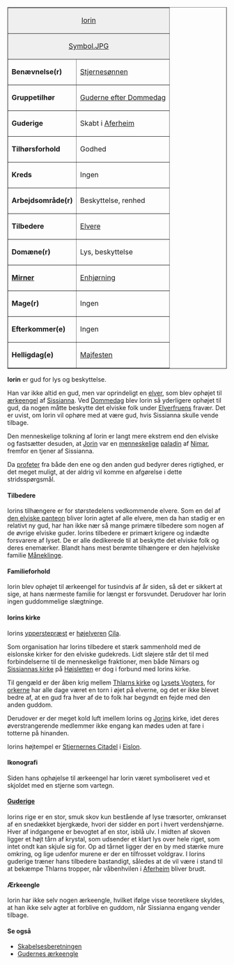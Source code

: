 {{title:Iorin}}
{{author:Laura Holmegaard}}
{{timestamp:2011-01-21T11:31:41Z}}
{{copyright:Iorin}}
<table border=1 cellpadding=2 cellspacing=0 align=right style="margin-left:1em">
<tr valign=top><td style="background:#efefef;" colspan=2 align=center>[[Iorin]]
<tr valign=top><td style="background:#efefef;" colspan=2 align=center>[[Symbol.JPG]]
<tr valign=top><td>'''Benævnelse(r)'''<td>[[Stjernesønnen]]
<tr valign=top><td>''' Gruppetilhør'''<td>[[guderne|Guderne efter Dommedag]]
<tr valign=top><td>''' Guderige'''<td>Skabt i [[Aferheim]]
<tr valign=top><td>''' Tilhørsforhold'''<td>Godhed
<tr valign=top><td>'''Kreds'''<td>Ingen
<tr valign=top><td>''' Arbejdsområde(r)'''<td>Beskyttelse, renhed
<tr valign=top><td>'''Tilbedere'''<td>[[Elver|Elvere]]
<tr valign=top><td>'''Domæne(r)'''<td>Lys, beskyttelse
<tr valign=top><td>'''[[Mirner]]'''<td>[[Enhjørning]]
<tr valign=top><td>''' Mage(r)'''<td>Ingen
<tr valign=top><td>'''Efterkommer(e)'''<td>Ingen
<tr valign=top><td>'''Helligdag(e)'''<td>[[Majfest|Majfesten]]
</table>
'''Iorin''' er gud for lys og beskyttelse.

Han var ikke altid en gud, men var oprindeligt en [[elver]], som blev ophøjet til [[ærkeengel]] af [[Sissianna]]. Ved [[Dommedag]] blev Iorin så yderligere ophøjet til gud, da nogen måtte beskytte det elviske folk under [[Elverfruen|Elverfruens]] fravær. Det er uvist, om Iorin vil ophøre med at være gud, hvis Sissianna skulle vende tilbage.

Den menneskelige tolkning af Iorin er langt mere ekstrem end den elviske og fastsætter desuden, at [[Jorin]] var en [[menneske]]lige [[paladin]] af [[Nimar]], fremfor en tjener af Sissianna.

Da [[profet|profeter]] fra både den ene og den anden gud bedyrer deres rigtighed, er det meget muligt, at der aldrig vil komme en afgørelse i dette stridsspørgsmål.

====Tilbedere====
Iorins tilhængere er for størstedelens vedkommende elvere. Som en del af [[den elviske panteon]] bliver Iorin agtet af alle elvere, men da han stadig er en relativt ny gud, har han ikke nær så mange primære tilbedere som nogen af de øvrige elviske guder.
Iorins tilbedere er primært krigere og indædte forsvarere af lyset. De er alle dedikerede til at beskytte det elviske folk og deres enemærker.
Blandt hans mest berømte tilhængere er den højelviske familie [[Måneklinge]].

====Familieforhold====
Iorin blev ophøjet til ærkeengel for tusindvis af år siden, så det er sikkert at sige, at hans nærmeste familie for længst er forsvundet. Derudover har Iorin ingen guddommelige slægtninge.

====Iorins kirke====
Iorins [[ypperstepræst]] er [[højelver|højelveren]] [[Cíla]].

Som organisation har Iorins tilbedere et stærk sammenhold med de eislonske kirker for den elviske gudekreds. Lidt sløjere står det til med forbindelserne til de menneskelige fraktioner, men både Nimars og [[Sissianna|Sissiannas kirke]] på [[Højsletten]] er dog i forbund med Iorins kirke.

Til gengæld er der åben krig mellem [[Thlarn|Thlarns kirke]] og [[Lysets Vogter|Lysets Vogters]], for [[ork|orkerne]] har alle dage været en torn i øjet på elverne, og det er ikke blevet bedre af, at en gud fra hver af de to folk har begyndt en fejde med den anden guddom.

Derudover er der meget kold luft imellem Iorins og [[Jorin|Jorins]] kirke, idet deres øverstrangerende medlemmer ikke engang kan mødes uden at fare i totterne på hinanden.

Iorins højtempel er [[Stjernernes Citadel]] i [[Eislon]].

====Ikonografi====
Siden hans ophøjelse til ærkeengel har Iorin været symboliseret ved et skjoldet med en stjerne som vartegn.

====[[Guderige]]====
Iorins rige er en stor, smuk skov kun bestående af lyse træsorter, omkranset af en snedækket bjergkæde, hvori der sidder en port i hvert verdenshjørne. Hver af indgangene er bevogtet af en stor, isblå ulv.
I midten af skoven ligger et højt tårn af krystal, som udsender et klart lys over hele riget, som intet ondt kan skjule sig for. Op ad tårnet ligger der en by med stærke mure omkring, og lige udenfor murene er der en tilfrosset voldgrav.
I Iorins guderige træner hans tilbedere bastandigt, således at de vil være i stand til at bekæmpe Thlarns tropper, når våbenhvilen i [[Aferheim]] bliver brudt.

====Ærkeengle====
Iorin har ikke selv nogen ærkeengle, hvilket ifølge visse teoretikere skyldes, at han ikke selv agter at forblive en guddom, når Sissianna engang vender tilbage.

====Se også====
*[[Skabelsesberetningen]]
*[[Gudernes ærkeengle]]
